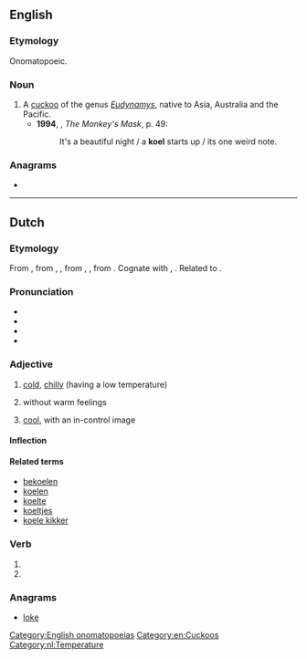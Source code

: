 {{also|köl|-köl}}
==English==
{{wikipedia}}

===Etymology===
Onomatopoeic.

===Noun===
{{en-noun}}

# A [[cuckoo]] of the genus ''[[Eudynamys]]'', native to Asia, Australia and the Pacific.
#*'''1994''', {{w|Dorothy Porter}}, ''The Monkey's Mask'', p. 49:
#*:It's a beautiful night / a '''koel''' starts up / its one weird note.

===Anagrams===
* {{anagrams|en|Elko|Kole|loke}}

[[Category:English onomatopoeias]]
[[Category:en:Cuckoos]]

----

==Dutch==

===Etymology===
{{PIE root|nl|gel}}
From {{inh|nl|dum|coel}}, from {{inh|nl|odt|cuol}}, {{m|odt|*kuol||cool, fresh}}, from {{inh|nl|gem-pro|*kōlaz}}, {{m|gem-pro|*kōlijaz||cool}}, from {{der|nl|ine-pro|*gel-||cold}}. Cognate with {{cog|en|cool}}, {{cog|de|kühl||cool}}. Related to {{l|nl|koud}}.

===Pronunciation===
* {{IPA|lang=nl|/kul/}}
* {{rhymes|ul|lang=nl}}
* {{audio|Nl-koel.ogg|Audio|lang=nl}}
* {{homophones|cool|lang=nl}}

===Adjective===
{{nl-adj}}

# {{lb|nl|literally}} [[cold]], [[chilly]] (having a low temperature)
# {{lb|nl|figuratively}} without warm feelings
# {{lb|nl|figuratively}} [[cool]], with an in-control image

====Inflection====
{{nl-decl-adj}}

====Related terms====
* [[bekoelen]]
* [[koelen]]
* [[koelte]]
* [[koeltjes]]
* [[koele kikker]]

===Verb===
{{nl-verb-form}}

# {{nl-verb form of|p=1|n=sg|t=pres|m=ind|koelen}}
# {{nl-verb form of|m=imp|koelen}}

===Anagrams===
* [[loke#Dutch|loke]]

[[Category:nl:Temperature]]